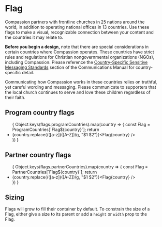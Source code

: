 


# Flag

Compassion partners with frontline churches in 25 nations around the world, in
addition to operating national offices in 13 countries. Use these flags to make
a visual, recognizable connection between your content and the countries it may
relate to.

**Before you begin a design,** note that there are special considerations in
certain countries where Compassion operates. These countries have strict rules
and regulations for Christian nongovernmental organizations (NGOs), including
Compassion. Please reference the
[Country-Specific Sensitive Messaging Standards](https://compassion.media/Styleguide/messaging/#page/2D760E25-6DAF-4F58-AA6B4E192B63133D)
section of the Communications Manual for country-specific detail.

Communicating how Compassion works in these countries relies on truthful, yet
careful wording and messaging. Please communicate to supporters that the local
church continues to serve and love these children regardless of their faith.

## Program country flags

<ul class="flags flags--program">
  {
    Object.keys(flags.programCountries).map(country => {
      const Flag = ProgramCountries[`Flag${country}`]; return <li><span>{country.replace(/([a-z])([A-Z])/g, "$1 $2")}</span><Flag /><span className="code">&lt;Flag{country} /&gt;</span></li>
    })
  }

</ul>

## Partner country flags

<ul class="flags flags--partner">
  {
    Object.keys(flags.partnerCountries).map(country => {
      const Flag = PartnerCountries[`Flag${country}`]; return <li><span>{country.replace(/([a-z])([A-Z])/g, "$1 $2")}</span><Flag /><span className="code">&lt;Flag{country} /&gt;</span></li>
    })
  }

</ul>

## Sizing

Flags will grow to fill their container by default. To constrain the size of a
Flag, either give a size to its parent or add a `height` or `width` prop to the
Flag.

<Canvas>
  <Story id="components-flag--sizing" />
</Canvas>

<ArgsTable of={FlagAustralia} />
